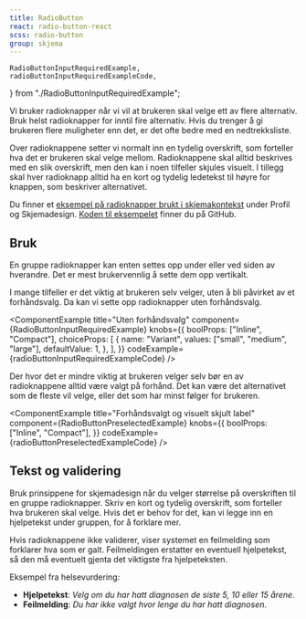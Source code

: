 ```yaml
---
title: RadioButton
react: radio-button-react
scss: radio-button
group: skjema
---
```


    RadioButtonInputRequiredExample,
    radioButtonInputRequiredExampleCode,
} from "./RadioButtonInputRequiredExample";

<Ingress>
    Vi bruker radioknapper når vi vil at brukeren skal velge ett av flere alternativ. Bruk helst radioknapper for inntil
    fire alternativ. Hvis du trenger å gi brukeren flere muligheter enn det, er det ofte bedre med en nedtrekksliste.
</Ingress>

<ComponentExample
    title="RadioButton"
    component={RadioButtonExample}
    knobs={radioButtonExampleKnobs}
    codeExample={radioButtonExampleCode}
/>

Over radioknappene setter vi normalt inn en tydelig overskrift, som forteller hva det er brukeren skal velge mellom. Radioknappene skal alltid beskrives med en slik overskrift, men den kan i noen tilfeller skjules visuelt. I tillegg skal hver radioknapp alltid ha en kort og tydelig ledetekst til høyre for knappen, som beskriver alternativet.

Du finner et [eksempel på radioknapper brukt i skjemakontekst](/eksempler/skjemavalidering/) under Profil og Skjemadesign. [Koden til eksempelet](https://github.com/fremtind/jokul/blob/main/portal/src/pages/eksempler/skjemavalidering.tsx) finner du på GitHub.

## Bruk

En gruppe radioknapper kan enten settes opp under eller ved siden av hverandre. Det er mest brukervennlig å sette dem opp vertikalt.

I mange tilfeller er det viktig at brukeren selv velger, uten å bli påvirket av et forhåndsvalg. Da kan vi sette opp radioknapper uten forhåndsvalg.

<ComponentExample
    title="Uten forhåndsvalg"
    component={RadioButtonInputRequiredExample}
    knobs={{
        boolProps: ["Inline", "Compact"],
        choiceProps: [
            {
                name: "Variant",
                values: ["small", "medium", "large"],
                defaultValue: 1,
            },
        ],
    }}
    codeExample={radioButtonInputRequiredExampleCode}
/>

Der hvor det er mindre viktig at brukeren velger selv bør en av radioknappene alltid være valgt på forhånd. Det kan være det alternativet som de fleste vil velge, eller det som har minst følger for brukeren.

<ComponentExample
    title="Forhåndsvalgt og visuelt skjult label"
    component={RadioButtonPreselectedExample}
    knobs={{
        boolProps: ["Inline", "Compact"],
    }}
    codeExample={radioButtonPreselectedExampleCode}
/>

## Tekst og validering

Bruk prinsippene for skjemadesign når du velger størrelse på overskriften til en gruppe radioknapper. Skriv en kort og tydelig overskrift, som forteller hva brukeren skal velge. Hvis det er behov for det, kan vi legge inn en hjelpetekst under gruppen, for å forklare mer.

Hvis radioknappene ikke validerer, viser systemet en feilmelding som forklarer hva som er galt. Feilmeldingen erstatter en eventuell hjelpetekst, så den må eventuelt gjenta det viktigste fra hjelpeteksten.

Eksempel fra helsevurdering:

-   **Hjelpetekst**: _Velg om du har hatt diagnosen de siste 5, 10 eller 15 årene_.
-   **Feilmelding**: _Du har ikke valgt hvor lenge du har hatt diagnosen_.
